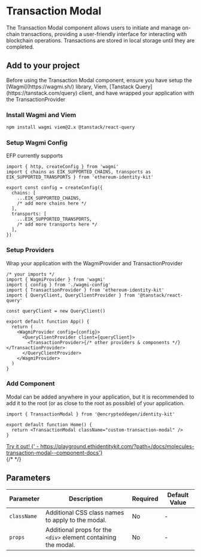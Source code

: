 
# Transaction Modal

The Transaction Modal component allows users to initiate and manage on-chain transactions, providing a user-friendly interface for interacting with blockchain operations. Transactions are stored in local storage until they are completed.

## Add to your project

<Steps>
  Before using the Transaction Modal component, ensure you have setup the [Wagmi](https://wagmi.sh/) library, Viem, [Tanstack Query](https://tanstack.com/query) client, and have wrapped your application with the TransactionProvider
  
  ### Install Wagmi and Viem
  
  ```sh npm2yarn copy
  npm install wagmi viem@2.x @tanstack/react-query
  ```
  
  ### Setup Wagmi Config
  
  EFP currently supports
  
  ```tsx copy
  import { http, createConfig } from 'wagmi'
  import { chains as EIK_SUPPORTED_CHAINS, transports as EIK_SUPPORTED_TRANSPORTS } from 'ethereum-identity-kit'
  
  export const config = createConfig({
    chains: [
      ...EIK_SUPPORTED_CHAINS,
      /* add more chains here */
    ],
    transports: [
      ...EIK_SUPPORTED_TRANSPORTS,
      /* add more transports here */
    ],
  })
  ```
  
  ### Setup Providers
  
  Wrap your application with the WagmiProvider and TransactionProvider
  
  ```tsx copy
  /* your imports */
  import { WagmiProvider } from 'wagmi'
  import { config } from './wagmi-config'
  import { TransactionProvider } from 'ethereum-identity-kit'
  import { QueryClient, QueryClientProvider } from '@tanstack/react-query'
  
  const queryClient = new QueryClient()
  
  export default function App() {
    return (
      <WagmiProvider config={config}>
        <QueryClientProvider client={queryClient}>
          <TransactionProvider>{/* other providers & components */}</TransactionProvider>
        </QueryClientProvider>
      </WagmiProvider>
    )
  }
  ```
  
  ### Add Component

Modal can be added anywhere in your application, but it is recommended to add it to the root (or as close to the root as possible) of your application.

```tsx copy
import { TransactionModal } from '@encrypteddegen/identity-kit'

export default function Home() {
  return <TransactionModal className="custom-transaction-modal" />
}
```

</Steps>
<a
  className="w-full block border-[3px] rounded-md border-[#444] hover:border-primary/80 cursor-pointer transition-all p-4 mt-6 truncate text-gray-400"
  href="https://playground.ethidentitykit.com/?path=/docs/molecules-transaction-modal--component-docs"
  target="_blank"
>
  <span className="text-primary">Try it out!</span>
  <span className="text-gray-400">
    {' - https://playground.ethidentitykit.com/?path=/docs/molecules-transaction-modal--component-docs'}
  </span>
</a>

<div className="w-full bg-[#222] border-[3px] rounded-md border-[#444] p-8 mt-8 flex justify-center items-center">
  {/* <TransactionModal className="custom-transaction-modal" /> */}
</div>

## Parameters

| Parameter   | Description                                                    | Required | Default Value |
| ----------- | -------------------------------------------------------------- | -------- | ------------- |
| `className` | Additional CSS class names to apply to the modal.              | No       | -             |
| `props`     | Additional props for the `<div>` element containing the modal. | No       | -             |
